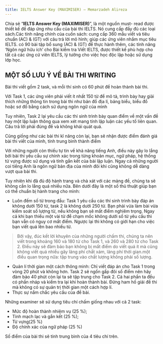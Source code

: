 ---
title: IELTS Answer Key (MAXIMISER) – Memarzadeh Alireza
---

Chia sẻ “**IELTS Answer Key (MAXIMISER)**”, là một nguồn must- read được thiết kế để đáp ứng nhu cầu của bài thi IELTS. Nó cung cấp đầy đủ các loại sách.Các tính năng chính của cuốn sách: cung cấp 360 mẫu viết và tiêu chuẩn (AC) & (GT) với câu trả lời mô hình; giúp các ứng viên nhắm mục tiêu IELTS. có 90 bài tập bổ sung (AC) & (GT) để thực hành thêm, các tính năng ‘Ngôn ngữ hữu ích’ cho Bài kiểm tra Viết IELTS, được thiết kế phù hợp cho tất cả các ứng cử viên IELTS, lý tưởng cho việc học độc lập hoặc sử dụng lớp học.

## MỘT SỐ LƯU Ý VỀ BÀI THI WRITING
Bài thi viết gồm 2 task, và mỗi thí sinh có 60 phút để hoàn thành bài thi.

Với Task 1, các ứng viên phải viết ít nhất 150 từ để mô tả, trình bày hay giải thích những thông tin trong bài thi như bản đồ địa lí, bảng biểu, biểu đồ hoặc sơ đồ bằng cách sử dụng ngôn ngữ của mình

Tuy nhiên, Task 2 lại yêu cầu các thí sinh trình bày quan điểm về một vấn đề hay một lập luận thông qua xem xét mang tính lập luận các yếu tố liên quan. Câu trả lời phải đúng đề và không khái quát quá.

Cũng giống như các bài thi kĩ năng còn lại, bạn sẽ nhận được điểm đánh giá bài thi viết của mình, tính trung bình thành điểm

Với những người còn thiếu tự tin về khả năng tiếng Anh, điều này gây lo lắng bởi bài thi yêu cầu sự chính xác trong từng khoản mục, ngữ pháp, hệ thống từ vựng được sử dụng và tính gắn kết của bài lập luận. Ngay cả những người coi tiếng Anh là ngôn ngữ bản địa của mình đôi khi cũng không dễ dàng vượt qua bài thi.

Tuy nhiên khi đã đủ độ hành trang và chà xát với các mảng đề, chúng ta sẽ không cần lo lắng quá nhiều nữa. Bên dưới đây là một số thủ thuật giúp bạn có thể chuẩn bị hành trang cho mình:

- Luôn đếm số từ trong đầu: Task 1 yêu cầu các thí sinh trình bày đáp án không dưới 150 từ, task 2 là không dưới 250 từ. Bạn phải vừa làm bài vừa kiểm soát số lượng từ, nếu không bạn sẽ mất điểm nghiêm trọng. Ngay cả khi bạn thiếu một vài từ để chạm mốc không dưới số từ yêu cầu thì bạn vẫn có nguy cơ mất điểm. Ngược lại thì không có giới hạn cho việc bạn viết quá lên bao nhiều từ.
> Bởi vậy, đúc kết lời khuyên của những người chấm thi, chúng ta nên viết trong khoảng 160 và 180 từ cho Task 1, và 260 và 280 từ cho Task 2. Điều này sẽ đảm bảo bạn không bị mất điểm do viết quá ít mà cũng không viết quá nhiều gây lãng phí chất xám, lãng phí thời gian.một điều quan trọng nữa: tập trung vào chất lượng không phải số lượng.

- Quản lí thời gian một cách thông minh: Chỉ viết đáp án cho Task 1 trong vòng 20 phút và không hơn. Task 2 sẽ ngốn gấp đôi số điểm nên hãy đảm bảo 40 phút còn lại ta sẽ tập trung cho Task 2. Cả hai phần ta đều có phần nháp và kiểm tra lại khi hoàn thành bài. Đừng ham hố giải đề thi mà không có sự quản trị thời gian một cách hợp lí.
- Thực sự nắm chắc yêu cầu của đề bài.

Những examiner sẽ sử dụng tiêu chí chấm giống nhau với cả 2 task:
- Mức độ hoàn thành nhiệm vụ (25 %);
- Tính mạch lạc và gắn kết (25 %);
- Từ vựng(25 %)
- Độ chính xác của ngữ pháp (25 %)

Số điểm của bài thi sẽ tính trung bình của 4 tiêu chí trên.